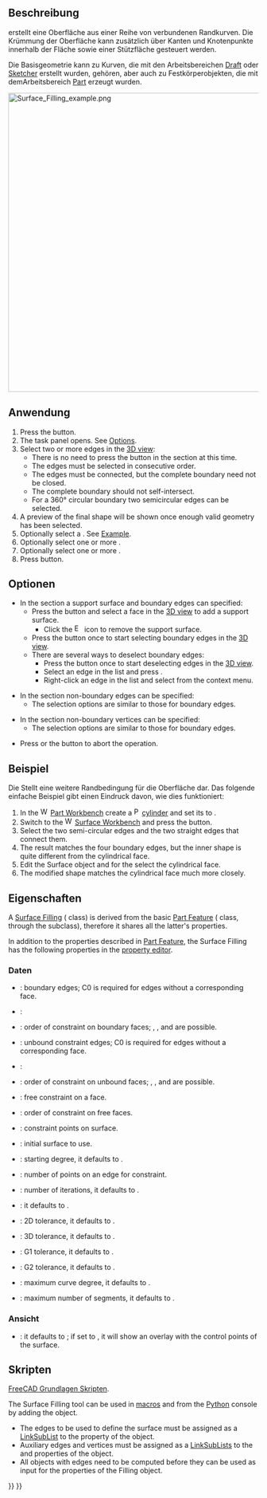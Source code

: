 <languages/>

{{Docnav/de
|
|[[Surface_GeomFillSurface/de|GeomFüllfläche]]
|[[Surface_Workbench/de|Surface]]
|IconL=
|IconR=Surface_GeomFillSurface.svg
|IconC=Workbench_Surface.svg
}}

{{GuiCommand/de
|Name=Surface Filling
|Name/de=Surface Füllfläche
|MenuLocation=Surface → Filling
|Workbenches=[[Surface_Workbench/de|Surface]]
|Version=0.17
}}

<span id="Description"></span>
==Beschreibung==

{{Button|[[File:Surface_Filling.svg|16px]] [[Surface_Filling/de|Surface Füllfläche]]}} erstellt eine Oberfläche aus einer Reihe von verbundenen Randkurven. Die Krümmung der Oberfläche kann zusätzlich über Kanten und Knotenpunkte innerhalb der Fläche sowie einer Stützfläche gesteuert werden.

Die Basisgeometrie kann zu Kurven, die mit den Arbeitsbereichen [[Draft_Workbench/de|Draft]] oder [[Sketcher_Workbench/de|Sketcher]] erstellt wurden, gehören, aber auch zu Festkörperobjekten, die mit demArbeitsbereich [[Part_Workbench/de|Part]] erzeugt wurden.

[[Image:Surface_Filling_example.png|600px]]
{{Caption|Zwei gefüllte Oberflächen, umrandet von vier Kanten auf der XY-Ebene. Die Oberfläche auf der rechten Seite wird zusätzlich durch eine Kante beeinflusst, die nicht zur Umrandung gehört.}}

<span id="Usage"></span>
==Anwendung==

# Press the {{Button|[[File:Surface_Filling.svg|16px]] [[Surface_Filling|Filling]]}} button.
# The {{MenuCommand|Boundaries}} task panel opens. See [[#Options|Options]].
# Select two or more edges in the [[3D_view|3D view]]:
#* There is no need to press the {{Button|Add edge}} button in the {{MenuCommand|Boundaries}} section at this time.
#* The edges must be selected in consecutive order.
#* The edges must be connected, but the complete boundary need not be closed.
#* The complete boundary should not self-intersect.
#* For a 360° circular boundary two semicircular edges can be selected.
# A preview of the final shape will be shown once enough valid geometry has been selected.
# Optionally select a {{MenuCommand|Support surface}}. See [[#Example|Example]].
# Optionally select one or more {{MenuCommand|Edge constraints}}.
# Optionally select one or more {{MenuCommand|Vertex constraints}}.
# Press {{Button|OK}} button.

<span id="Options"></span>
==Optionen==

* In the {{MenuCommand|Boundaries}} section a support surface and boundary edges can specified:
** Press the {{Button|Support surface}} button and select a face in the [[3D_view|3D view]] to add a support surface.
*** Click the [[File:Edit-cleartext.svg|16px]] icon to remove the support surface.
** Press the {{Button|Add edge}} button once to start selecting boundary edges in the [[3D_view|3D view]].
** There are several ways to deselect boundary edges:
*** Press the {{Button|Remove edge}} button once to start deselecting edges in the [[3D_view|3D view]].
*** Select an edge in the list and press {{KEY|Delete}}.
*** Right-click an edge in the list and select {{MenuCommand|Remove}} from the context menu.

* In the {{MenuCommand|Edge constraints}} section non-boundary edges can be specified:
** The selection options are similar to those for boundary edges.

* In the  {{MenuCommand|Vertex constraints}} section non-boundary vertices can be specified:
** The selection options are similar to those for boundary edges.

* Press {{KEY|Esc}} or the {{Button|Cancel}} button to abort the operation.

<span id="Example"></span>
==Beispiel==

Die {{MenuCommand|Stützfläche}} Stellt eine weitere Randbedingung für die Oberfläche dar. Das folgende einfache Beispiel gibt einen Eindruck davon, wie dies funktioniert:

# In the [[File:Workbench_Part.svg|16px]] [[Part_Workbench|Part Workbench]] create a [[File:Part_Cylinder.svg|16px]][[Part_Cylinder|cylinder]] and set its {{PropertyData|Angle}} to {{Value|180°}}.
# Switch to the [[File:Workbench_Surface.svg|16px]] [[Surface_Workbench|Surface Workbench]] and press the {{Button|[[File:Surface_Filling.svg|16px]] [[Surface_Filling|Filling]]}} button.
# Select the two semi-circular edges and the two straight edges that connect them.
# The result matches the four boundary edges, but the inner shape is quite different from the cylindrical face.
# Edit the Surface object and for the {{MenuCommand|Support surface}} select the cylindrical face.
# The modified shape matches the cylindrical face much more closely.

<span id="Properties"></span>
==Eigenschaften==

A [[Surface_Filling|Surface Filling]] ({{incode|Surface::Filling}} class) is derived from the basic [[Part_Feature|Part Feature]] ({{incode|Part::Feature}} class, through the {{incode|Part::Spline}} subclass), therefore it shares all the latter's properties.

In addition to the properties described in [[Part_Feature|Part Feature]], the Surface Filling has the following properties in the [[Property_editor|property editor]].

<span id="Data"></span>
=== Daten ===

{{TitleProperty|Filling}}

* {{PropertyData|Boundary Edges|LinkSubList}}: boundary edges; C0 is required for edges without a corresponding face.
* {{PropertyData|Boundary Faces|StringList}}:
* {{PropertyData|Boundary Order|IntegerList}}: order of constraint on boundary faces; {{Value|0}}, {{Value|1}}, and {{Value|2}} are possible.
* {{PropertyData|Unbound Edges|LinkSubList}}: unbound constraint edges; C0 is required for edges without a corresponding face.
* {{PropertyData|Unbound Faces|StringList}}:
* {{PropertyData|Unbound Order|IntegerList}}: order of constraint on unbound faces; {{Value|0}}, {{Value|1}}, and {{Value|2}} are possible.
* {{PropertyData|Free Faces|LinkSubList}}: free constraint on a face.
* {{PropertyData|Free Order|IntegerList}}: order of constraint on free faces.
* {{PropertyData|Points|LinkSubList}}: constraint points on surface.
* {{PropertyData|Initial Face|LinkSub}}: initial surface to use.
* {{PropertyData|Degree|Integer}}: starting degree, it defaults to {{Value|3}}.
* {{PropertyData|Points On Curve|Integer}}: number of points on an edge for constraint.
* {{PropertyData|Iterations|Integer}}: number of iterations, it defaults to {{Value|2}}.
* {{PropertyData|Anisotropy|Bool}}: it defaults to {{FALSE}}.
* {{PropertyData|Tolerance2d|Float}}: 2D tolerance, it defaults to {{Value|0.0}}.
* {{PropertyData|Tolerance3d|Float}}: 3D tolerance, it defaults to {{Value|0.0}}.
* {{PropertyData|Tol Angular|Float}}: G1 tolerance, it defaults to {{Value|0.01}}.
* {{PropertyData|Tol Curvature|Float}}: G2 tolerance, it defaults to {{Value|0.10}}.
* {{PropertyData|Maximum Degree|Integer}}: maximum curve degree, it defaults to {{Value|8}}.
* {{PropertyData|Maximum Segments|Integer}}: maximum number of segments, it defaults to {{Value|9}}.

<span id="View"></span>
=== Ansicht === 

{{TitleProperty|Base}}

* {{PropertyView|Control Points|Bool}}: it defaults to {{FALSE}}; if set to {{TRUE}}, it will show an overlay with the control points of the surface.

<span id="Scripting"></span>
== Skripten ==

{{Emphasis|Siehe auch:}} [[FreeCAD_Scripting_Basics/de|FreeCAD Grundlagen Skripten]].

The Surface Filling tool can be used in [[Macros|macros]] and from the [[Python|Python]] console by adding the {{incode|Surface::Filling}} object.
* The edges to be used to define the surface must be assigned as a [[FeaturePython_Custom_Properties#App::PropertyLinkSubList|LinkSubList]] to the {{incode|BoundaryEdges}} property of the object.
* Auxiliary edges and vertices must be assigned as a [[FeaturePython_Custom_Properties#App::PropertyLinkSubList|LinkSubLists]] to the {{incode|UnboundEdges}} and {{incode|Points}} properties of the object.
* All objects with edges need to be computed before they can be used as input for the properties of the Filling object.

{{Code|code=
import FreeCAD as App
import Draft

doc = App.newDocument()

a = App.Vector(-20, -20, 0)
b = App.Vector(-18, 25, 0)
c = App.Vector(60, 26, 0)
d = App.Vector(33, -20, 0)

points1 = [a, App.Vector(-20, -8, 0), App.Vector(-17, 7, 0), b]
obj1 = Draft.make_bspline(points1)

points2 = [b, App.Vector(0, 25, 0), c]
obj2 = Draft.make_bspline(points2)

points3 = [c, App.Vector(37, 4, 0), d]
obj3 = Draft.make_bspline(points3)

points4 = [d, App.Vector(-2, -18, 0), a]
obj4 = Draft.make_bspline(points4)
doc.recompute()

surf = doc.addObject("Surface::Filling", "Surface")
surf.BoundaryEdges = [(obj1, "Edge1"),
                      (obj2, "Edge1"),
                      (obj3, "Edge1"),
                      (obj4, "Edge1")]
doc.recompute()

# ---------------------------------------------------------
points_spl = [App.Vector(-10, 0, 2),
              App.Vector(4, 0, 7),
              App.Vector(18, 0, -5),
              App.Vector(25, 0, 0),
              App.Vector(30, 0, 0)]
aux_edge = Draft.make_bspline(points_spl)
doc.recompute()

surf.UnboundEdges = [(aux_edge, "Edge1")]
doc.recompute()

# ---------------------------------------------------------
aux_v1 = Draft.make_line(App.Vector(-13, -12, 5),
                         App.Vector(-13, -12, -5))
aux_v2 = Draft.make_line(App.Vector(-3, 18, 5),
                         App.Vector(-3, 18, -5))
doc.recompute()

surf.Points = [(aux_v1, "Vertex2"),
               (aux_v2, "Vertex1")]
doc.recompute()
}}


{{Docnav/de
|
|[[Surface_GeomFillSurface/de|GeomFüllfläche]]
|[[Surface_Workbench/de|Surface]]
|IconL=
|IconR=Surface_GeomFillSurface.svg
|IconC=Workbench_Surface.svg
}}

{{Surface Tools navi{{#translation:}}}}
{{Userdocnavi{{#translation:}}}}